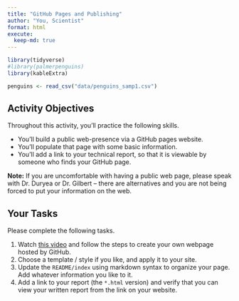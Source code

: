 ```yaml
---
title: "GitHub Pages and Publishing"
author: "You, Scientist"
format: html
execute:
  keep-md: true
---
```


```r
library(tidyverse)
#library(palmerpenguins)
library(kableExtra)

penguins <- read_csv("data/penguins_samp1.csv")
```

## Activity Objectives

Throughout this activity, you'll practice the following skills.

+ You'll build a public web-presence via a GitHub pages website.
+ You'll populate that page with some basic information.
+ You'll add a link to your technical report, so that it is viewable by someone who finds your GitHub page.

**Note:** If you are uncomfortable with having a public web page, please speak with Dr. Duryea or Dr. Gilbert -- there are alternatives and you are not being forced to put your information on the web.

## Your Tasks

Please complete the following tasks. 

1. Watch [this video](https://youtu.be/o5g-lUuFgpg) and follow the steps to create your own webpage hosted by GitHub.
2. Choose a template / style if you like, and apply it to your site.
3. Update the `README/index` using markdown syntax to organize your page. Add whatever information you like to it.
4. Add a link to your report (the `*.html` version) and verify that you can view your written report from the link on your website.